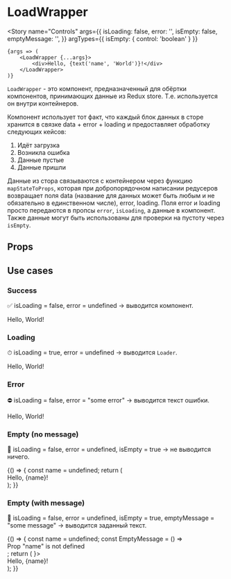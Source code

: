 
<Meta title="Controls / LoadWrapper" component={LoadWrapper} />

# LoadWrapper

<Story
    name="Controls"
    args={{
        isLoading: false,
        error: '',
        isEmpty: false,
        emptyMessage: '',
    }}
    argTypes={{ isEmpty: { control: 'boolean' } }}
>
    {args => (
        <LoadWrapper {...args}>
            <div>Hello, {text('name', 'World')}!</div>
        </LoadWrapper>
    )}
</Story>

`LoadWrapper` - это компонент, предназначенный для обёртки компонентов, принимающих данные из Redux store. Т.е. используется он внутри контейнеров.

Компонент использует тот факт, что каждый блок данных в сторе хранится в связке data + error + loading и предоставляет обработку следующих кейсов:

1. Идёт загрузка
1. Возникла ошибка
1. Данные пустые
1. Данные пришли

Данные из стора связываются с контейнером через функцию `mapStateToProps`, которая при добропорядочном написании редусеров возвращает поля data (название для данных может быть любым и не обязательно в единственном числе), error, loading. Поля error и loading просто передаются в пропсы `error`, `isLoading`, а данные в компонент. Также данные могут быть использованы для проверки на пустоту через `isEmpty`.

## Props

<ArgsTable story="Controls" />

## Use cases

### Success

✅ isLoading = false, error = undefined -> выводится компонент.

<Canvas>
    <Story name="Success">
        <LoadWrapper isLoading={false} error={undefined}>
            <div>Hello, World!</div>
        </LoadWrapper>
    </Story>
</Canvas>

### Loading

⏱ isLoading = true, error = undefined -> выводится `Loader`.

<Canvas>
    <Story name="Loading">
        <LoadWrapper isLoading error={undefined}>
            <div>Hello, World!</div>
        </LoadWrapper>
    </Story>
</Canvas>

### Error

⛔ isLoading = false, error = "some error" -> выводится текст ошибки.

<Canvas>
    <Story name="Error">
        <LoadWrapper isLoading={false} error="Something went wrong">
            <div>Hello, World!</div>
        </LoadWrapper>
    </Story>
</Canvas>

### Empty (no message)

🚫 isLoading = false, error = undefined, isEmpty = true -> не выводится ничего.

<Canvas>
    <Story name="Empty (no message)">
        {() => {
            const name = undefined;
            return (
                <LoadWrapper isLoading={false} error={undefined} isEmpty={!name}>
                    <div>Hello, {name}!</div>
                </LoadWrapper>
            );
        }}
    </Story>
</Canvas>

### Empty (with message)

🚫 isLoading = false, error = undefined, isEmpty = true, emptyMessage = "some message" -> выводится заданный текст.

<Canvas>
    <Story name="Empty (with message)">
        {() => {
            const name = undefined;
            const EmptyMessage = () => <div>Prop &quot;name&quot; is not defined</div>;
            return (
                <LoadWrapper isLoading={false} error={undefined} isEmpty={!name} emptyMessage={<EmptyMessage />}>
                    <div>Hello, {name}!</div>
                </LoadWrapper>
            );
        }}
    </Story>
</Canvas>
